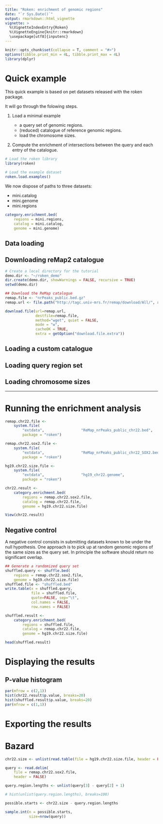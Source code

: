 ```yaml
---
title: "Roken: enrichment of genomic regions"
date: "`r Sys.Date()`"
output: rmarkdown::html_vignette
vignette: >
  %\VignetteIndexEntry{Roken}
  %\VignetteEngine{knitr::rmarkdown}
  \usepackage[utf8]{inputenc}
---
```


```r
knitr::opts_chunk$set(collapse = T, comment = "#>")
options(tibble.print_min = 4L, tibble.print_max = 4L)
library(dplyr)
```

# Quick example

This quick example is based on pet datasets released with the roken package. 

It will go through the folowing steps. 

1. Load a minimal example

    - a query set of genomic regions. 
    - (reduced) catalogue of reference genomic regions. 
    - load the chromosome sizes.

2. Compute the enrichment of intersections between the query and each entry of the catalogue. 

```r
# Load the roken library
library(roken) 

# Load the example dataset
roken.load.examples()
```

We now dispose of paths to three datasets: 

- mini.catalog
- mini.genome
- mini.regions

```r
category.enrichment.bed(
    regions = mini.regions, 
    catalog = mini.catalog, 
    genome = mini.genome)
```


## Data loading 

## Downloading reMap2 catalogue

```r
# Create a local directory for the tutorial
demo.dir <- "~/roken_demo"
dir.create(demo.dir, showWarnings = FALSE, recursive = TRUE)
setwd(demo.dir)

## Download the ReMap catalogue
remap.file <- "nrPeaks_public.bed.gz"
remap.url <- file.path("http://tagc.univ-mrs.fr/remap/download/All/", remap.file)

download.file(url=remap.url, 
              destfile=remap.file, 
              method="wget", quiet = FALSE, 
              mode = "w",
              cacheOK = TRUE,
              extra = getOption("download.file.extra"))
```

## Loading a custom catalogue

## Loading query region set

## Loading chromosome sizes

********************************
# Running the enrichment analysis

```r

remap.chr22.file <- 
    system.file(
        "extdata",                 "ReMap_nrPeaks_public_chr22.bed", 
        package = "roken")

remap.chr22.sox2.file <- 
    system.file(
        "extdata",                 "ReMap_nrPeaks_public_chr22_SOX2.bed", 
        package = "roken")

hg19.chr22.size.file <- 
    system.file(
        "extdata",                 "hg19_chr22.genome", 
        package = "roken")

```

```r
chr22.result <- 
    category.enrichment.bed(
        regions = remap.chr22.sox2.file, 
        catalog = remap.chr22.file, 
        genome = hg19.chr22.size.file)

View(chr22.result)
```

## Negative control

A negative control consists in submitting datasets known to be under the null hypothesis. One approach is to pick up at random genomic regions of the same sizes as the query set. In principle the software should return no significant overlap. 

```r
## Generate a randomized query set
shuffled.query <- shuffle.bed(
    regions = remap.chr22.sox2.file, 
    genome = hg19.chr22.size.file)
shuffled.file <- "shuffled.bed"
write.table(x = shuffled.query, 
            file = shuffled.file,
            quote=FALSE, sep="\t", 
            col.names = FALSE,
            row.names = FALSE)

shuffled.result <- 
    category.enrichment.bed(
        regions = shuffled.file, 
        catalog = remap.chr22.file, 
        genome = hg19.chr22.size.file)

head(shuffled.result)

```


# Displaying the results

## P-value histogram

```r
par(mfrow = c(2,1))
hist(chr22.result$p.value, breaks=20)
hist(shuffled.result$p.value, breaks=20)
par(mfrow = c(1,1))

```


# Exporting the results



# Bazard

```r

chr22.size <- unlist(read.table(file = hg19.chr22.size.file, header = FALSE, row.names = 1)[1])

query <- read.delim(
    file = remap.chr22.sox2.file,
    header = FALSE)

query.region.lengths <- unlist(query[3] - query[2] + 1)

# hist(unlist(query.region.lengths), breaks=100)

possible.starts <- chr22.size - query.region.lengths

sample.int(n = possible.starts, 
           size=nrow(query))

```

